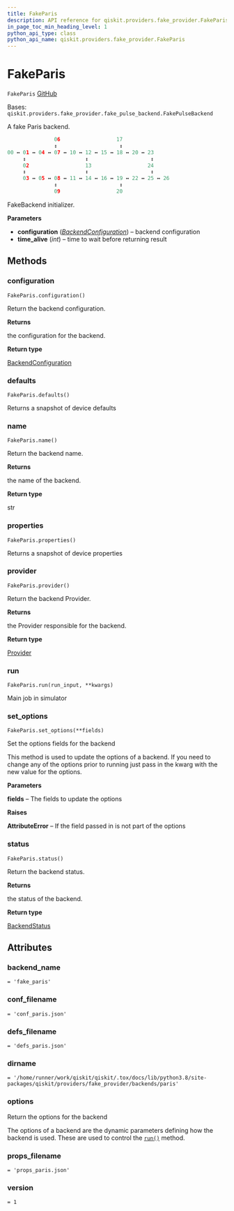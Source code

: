 ```yaml
---
title: FakeParis
description: API reference for qiskit.providers.fake_provider.FakeParis
in_page_toc_min_heading_level: 1
python_api_type: class
python_api_name: qiskit.providers.fake_provider.FakeParis
---
```


# FakeParis

<span id="qiskit.providers.fake_provider.FakeParis" />

`FakeParis` [GitHub](https://github.com/qiskit/qiskit/tree/stable/0.22/qiskit/providers/fake_provider/backends/paris/fake_paris.py "view source code")

Bases: `qiskit.providers.fake_provider.fake_pulse_backend.FakePulseBackend`

A fake Paris backend.

```python
               06                  17
               ↕                    ↕
00 ↔ 01 ↔ 04 ↔ 07 ↔ 10 ↔ 12 ↔ 15 ↔ 18 ↔ 20 ↔ 23
     ↕                   ↕                    ↕
     02                  13                  24
     ↕                   ↕                    ↕
     03 ↔ 05 ↔ 08 ↔ 11 ↔ 14 ↔ 16 ↔ 19 ↔ 22 ↔ 25 ↔ 26
               ↕                    ↕
               09                  20
```

FakeBackend initializer.

**Parameters**

*   **configuration** ([*BackendConfiguration*](qiskit.providers.models.BackendConfiguration "qiskit.providers.models.BackendConfiguration")) – backend configuration
*   **time\_alive** (*int*) – time to wait before returning result

## Methods

### configuration

<span id="qiskit.providers.fake_provider.FakeParis.configuration" />

`FakeParis.configuration()`

Return the backend configuration.

**Returns**

the configuration for the backend.

**Return type**

[BackendConfiguration](qiskit.providers.models.BackendConfiguration "qiskit.providers.models.BackendConfiguration")

### defaults

<span id="qiskit.providers.fake_provider.FakeParis.defaults" />

`FakeParis.defaults()`

Returns a snapshot of device defaults

### name

<span id="qiskit.providers.fake_provider.FakeParis.name" />

`FakeParis.name()`

Return the backend name.

**Returns**

the name of the backend.

**Return type**

str

### properties

<span id="qiskit.providers.fake_provider.FakeParis.properties" />

`FakeParis.properties()`

Returns a snapshot of device properties

### provider

<span id="qiskit.providers.fake_provider.FakeParis.provider" />

`FakeParis.provider()`

Return the backend Provider.

**Returns**

the Provider responsible for the backend.

**Return type**

[Provider](qiskit.providers.Provider "qiskit.providers.Provider")

### run

<span id="qiskit.providers.fake_provider.FakeParis.run" />

`FakeParis.run(run_input, **kwargs)`

Main job in simulator

### set\_options

<span id="qiskit.providers.fake_provider.FakeParis.set_options" />

`FakeParis.set_options(**fields)`

Set the options fields for the backend

This method is used to update the options of a backend. If you need to change any of the options prior to running just pass in the kwarg with the new value for the options.

**Parameters**

**fields** – The fields to update the options

**Raises**

**AttributeError** – If the field passed in is not part of the options

### status

<span id="qiskit.providers.fake_provider.FakeParis.status" />

`FakeParis.status()`

Return the backend status.

**Returns**

the status of the backend.

**Return type**

[BackendStatus](qiskit.providers.models.BackendStatus "qiskit.providers.models.BackendStatus")

## Attributes

<span id="qiskit.providers.fake_provider.FakeParis.backend_name" />

### backend\_name

`= 'fake_paris'`

<span id="qiskit.providers.fake_provider.FakeParis.conf_filename" />

### conf\_filename

`= 'conf_paris.json'`

<span id="qiskit.providers.fake_provider.FakeParis.defs_filename" />

### defs\_filename

`= 'defs_paris.json'`

<span id="qiskit.providers.fake_provider.FakeParis.dirname" />

### dirname

`= '/home/runner/work/qiskit/qiskit/.tox/docs/lib/python3.8/site-packages/qiskit/providers/fake_provider/backends/paris'`

<span id="qiskit.providers.fake_provider.FakeParis.options" />

### options

Return the options for the backend

The options of a backend are the dynamic parameters defining how the backend is used. These are used to control the [`run()`](qiskit.providers.fake_provider.FakeParis#run "qiskit.providers.fake_provider.FakeParis.run") method.

<span id="qiskit.providers.fake_provider.FakeParis.props_filename" />

### props\_filename

`= 'props_paris.json'`

<span id="qiskit.providers.fake_provider.FakeParis.version" />

### version

`= 1`

